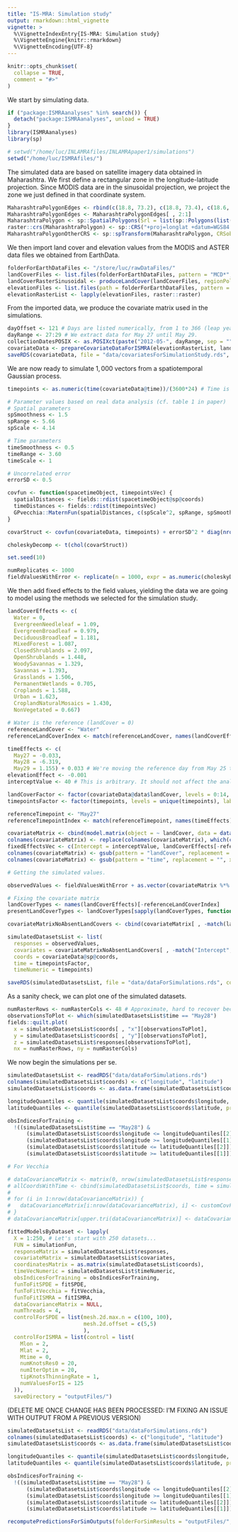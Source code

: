 ```yaml
---
title: "IS-MRA: Simulation study"
output: rmarkdown::html_vignette
vignette: >
  %\VignetteIndexEntry{IS-MRA: Simulation study}
  %\VignetteEngine{knitr::rmarkdown}
  %\VignetteEncoding{UTF-8}
---
```


```r
knitr::opts_chunk$set(
  collapse = TRUE,
  comment = "#>"
)
```
We start by simulating data. 
```r
if ("package:ISMRAanalyses" %in% search()) {
  detach("package:ISMRAanalyses", unload = TRUE)
}
library(ISMRAanalyses)
library(sp)

# setwd("/home/luc/INLAMRAfiles/INLAMRApaper1/simulations")
setwd("/home/luc/ISMRAfiles/")
```
The simulated data are based on satellite imagery data obtained in Maharashtra. We first define a rectangular zone in the longitude-latitude projection. Since MODIS data are in the sinusoidal projection, we project the zone we just defined in that coordinate system.
```r
MaharashtraPolygonEdges <- rbind(c(18.8, 73.2), c(18.8, 73.4), c(18.6, 73.4), c(18.6, 73.2), c(18.8, 73.2))
MaharashtraPolygonEdges <- MaharashtraPolygonEdges[ , 2:1]
MaharashtraPolygon <- sp::SpatialPolygons(Srl = list(sp::Polygons(list(sp::Polygon(coords = MaharashtraPolygonEdges)), ID = "Mumbai")))
raster::crs(MaharashtraPolygon) <- sp::CRS("+proj=longlat +datum=WGS84 +no_defs +ellps=WGS84 +towgs84=0,0,0")
MaharashtraPolygonOtherCRS <- sp::spTransform(MaharashtraPolygon, CRSobj = sp::CRS("+proj=sinu +lon_0=0 +x_0=0 +y_0=0 +R=6371007.181 +units=m +no_defs"))
```
We then import land cover and elevation values from the MODIS and ASTER data files we obtained from EarthData.
```r
folderForEarthDataFiles <- "/store/luc/rawDataFiles/"
landCoverFiles <- list.files(folderForEarthDataFiles, pattern = "MCD*", full.names = TRUE)
landCoverRasterSinusoidal <- produceLandCover(landCoverFiles, regionPolygon = MaharashtraPolygonOtherCRS)
elevationFiles <- list.files(path = folderForEarthDataFiles, pattern = "*dem.tif", full.names = TRUE)
elevationRasterList <- lapply(elevationFiles, raster::raster)
```
From the imported data, we produce the covariate matrix used in the simulations.
```r
dayOffset <- 121 # Days are listed numerically, from 1 to 366 (leap year). Day 121 corresponds to April 30.
dayRange <- 27:29 # We extract data for May 27 until May 29.
collectionDatesPOSIX <- as.POSIXct(paste("2012-05-", dayRange, sep = ""))
covariateData <- prepareCovariateDataForISMRA(elevationRasterList, landCoverRasterSinusoidal, collectionDatesPOSIX)
saveRDS(covariateData, file = "data/covariatesForSimulationStudy.rds", compress = TRUE)
```
We are now ready to simulate $1,000$ vectors from a spatiotemporal Gaussian process.
```r
timepoints <- as.numeric(time(covariateData@time))/(3600*24) # Time is in days

# Parameter values based on real data analysis (cf. table 1 in paper)
# Spatial parameters
spSmoothness <- 1.5
spRange <- 5.66
spScale <- 4.14

# Time parameters
timeSmoothness <- 0.5
timeRange <- 3.60
timeScale <- 1

# Uncorrelated error
errorSD <- 0.5

covfun <- function(spacetimeObject, timepointsVec) {
  spatialDistances <- fields::rdist(spacetimeObject@sp@coords)
  timeDistances <- fields::rdist(timepointsVec)
  GPvecchia::MaternFun(spatialDistances, c(spScale^2, spRange, spSmoothness)) * GPvecchia::MaternFun(timeDistances, c(timeScale^2, timeRange, timeSmoothness))
}

covarStruct <- covfun(covariateData, timepoints) + errorSD^2 * diag(nrow(covariateData@data))

choleskyDecomp <- t(chol(covarStruct))

set.seed(10)

numReplicates <- 1000
fieldValuesWithError <- replicate(n = 1000, expr = as.numeric(choleskyDecomp %*% rnorm(nrow(covarStruct))))
```
We then add fixed effects to the field values, yielding the data we are going to model using the methods we selected for the simulation study.
```r
landCoverEffects <- c(
  Water = 0,
  EvergreenNeedleleaf = 1.09,
  EvergreenBroadleaf = 0.979,
  DeciduousBroadleaf = 1.181,
  MixedForest = 1.087,
  ClosedShrublands = 2.097,
  OpenShrublands = 1.448,
  WoodySavannas = 1.329,
  Savannas = 1.393,
  Grasslands = 1.506,
  PermanentWetlands = 0.705,
  Croplands = 1.588,
  Urban = 1.623,
  CroplandNaturalMosaics = 1.430,
  NonVegetated = 0.667)

# Water is the reference (landCover = 0)
referenceLandCover <- "Water"
referenceLandCoverIndex <- match(referenceLandCover, names(landCoverEffects))

timeEffects <- c(
  May27 = -0.033,
  May28 = -6.319,
  May29 = 1.155) + 0.033 # We're moving the reference day from May 25 to May 27, hence + 0.033
elevationEffect <- -0.001
interceptValue <- 40 # This is arbitrary. It should not affect the analyses.

landCoverFactor <- factor(covariateData@data$landCover, levels = 0:14, labels = names(landCoverEffects))
timepointsFactor <- factor(timepoints, levels = unique(timepoints), labels = names(timeEffects))

referenceTimepoint <- "May27"
referenceTimepointIndex <- match(referenceTimepoint, names(timeEffects))

covariateMatrix <- cbind(model.matrix(object = ~ landCover, data = data.frame(landCover = landCoverFactor)), elevation = covariateData@data$elevation, model.matrix(object = ~ time, data = data.frame(time = timepointsFactor))[ , -1]) # We remove the intercept, which has already been created for land cover. Ocean and May 27 are reference categories.
colnames(covariateMatrix) <- replace(colnames(covariateMatrix), which(colnames(covariateMatrix) == "(Intercept)"), "Intercept")
fixedEffectsVec <- c(Intercept = interceptValue, landCoverEffects[-referenceLandCoverIndex], elevation = elevationEffect, timeEffects[-referenceTimepointIndex])
colnames(covariateMatrix) <- gsub(pattern = "landCover", replacement = "", x = colnames(covariateMatrix))
colnames(covariateMatrix) <- gsub(pattern = "time", replacement = "", x = colnames(covariateMatrix))

# Getting the simulated values.

observedValues <- fieldValuesWithError + as.vector(covariateMatrix %*% fixedEffectsVec[colnames(covariateMatrix)])

# Fixing the covariate matrix
landCoverTypes <- names(landCoverEffects)[-referenceLandCoverIndex]
presentLandCoverTypes <- landCoverTypes[sapply(landCoverTypes, function(coverType) !all(covariateMatrix[ , coverType] == 0))]

covariateMatrixNoAbsentLandCovers <- cbind(covariateMatrix[ , -match(landCoverTypes, colnames(covariateMatrix))], covariateMatrix[ , presentLandCoverTypes])

simulatedDatasetsList <- list(
  responses = observedValues,
  covariates = covariateMatrixNoAbsentLandCovers[ , -match("Intercept", colnames(covariateMatrixNoAbsentLandCovers))],
  coords = covariateData@sp@coords,
  time = timepointsFactor,
  timeNumeric = timepoints)

saveRDS(simulatedDatasetsList, file = "data/dataForSimulations.rds", compress = TRUE)
```
As a sanity check, we can plot one of the simulated datasets.
```r
numRasterRows <- numRasterCols <- 48 # Approximate, hard to recover because data were collected in the sinusoidal projection, which does not translate to a perfectly-spaced grid of coordinates in the longitude/latitude projection.
observationsToPlot <- which(simulatedDatasetsList$time == "May28")
fields::quilt.plot(
  x = simulatedDatasetsList$coords[ , "x"][observationsToPlot],
  y = simulatedDatasetsList$coords[ , "y"][observationsToPlot],
  z = simulatedDatasetsList$responses[observationsToPlot],
  nx = numRasterRows, ny = numRasterCols)
```
We now begin the simulations per se.
```r
simulatedDatasetsList <- readRDS("data/dataForSimulations.rds")
colnames(simulatedDatasetsList$coords) <- c("longitude", "latitude")
simulatedDatasetsList$coords <- as.data.frame(simulatedDatasetsList$coords)

longitudeQuantiles <- quantile(simulatedDatasetsList$coords$longitude, probs = c(0.25, 0.75))
latitudeQuantiles <- quantile(simulatedDatasetsList$coords$latitude, probs = c(0.25, 0.75))

obsIndicesForTraining <-
  !((simulatedDatasetsList$time == "May28") &
      (simulatedDatasetsList$coords$longitude <= longitudeQuantiles[[2]]) &
      (simulatedDatasetsList$coords$longitude >= longitudeQuantiles[[1]]) &
      (simulatedDatasetsList$coords$latitude <= latitudeQuantiles[[2]]) &
      (simulatedDatasetsList$coords$latitude >= latitudeQuantiles[[1]]))

# For Vecchia

# dataCovarianceMatrix <- matrix(0, nrow(simulatedDatasetsList$responses), nrow(simulatedDatasetsList$responses))
# allCoordsWithTime <- cbind(simulatedDatasetsList$coords, time = simulatedDatasetsList$timeNumeric)
#
# for (i in 1:nrow(dataCovarianceMatrix)) {
#   dataCovarianceMatrix[i:nrow(dataCovarianceMatrix), i] <- customCovFct(allCoordsWithTime[i, ], allCoordsWithTime[i:nrow(dataCovarianceMatrix), ])
# }
# dataCovarianceMatrix[upper.tri(dataCovarianceMatrix)] <- dataCovarianceMatrix[lower.tri(dataCovarianceMatrix)]

fittedModelsByDataset <- lapply(
  X = 1:250, # Let's start with 250 datasets...
  FUN = simulationFun,
  responseMatrix = simulatedDatasetsList$responses,
  covariateMatrix = simulatedDatasetsList$covariates,
  coordinatesMatrix = as.matrix(simulatedDatasetsList$coords),
  timeVecNumeric = simulatedDatasetsList$timeNumeric,
  obsIndicesForTraining = obsIndicesForTraining,
  funToFitSPDE = fitSPDE,
  funToFitVecchia = fitVecchia,
  funToFitISMRA = fitISMRA,
  dataCovarianceMatrix = NULL,
  numThreads = 4,
  controlForSPDE = list(mesh.2d.max.n = c(100, 100),
                        mesh.2d.offset = c(5,5)
                        ),
  controlForISMRA = list(control = list(
    Mlon = 2,
    Mlat = 2,
    Mtime = 0,
    numKnotsRes0 = 20,
    numIterOptim = 20,
    tipKnotsThinningRate = 1,
    numValuesForIS = 125
  )),
  saveDirectory = "outputFiles/")
```
(DELETE ME ONCE CHANGE HAS BEEN PROCESSED: I'M FIXING AN ISSUE WITH OUTPUT FROM A PREVIOUS VERSION)
```r
simulatedDatasetsList <- readRDS("data/dataForSimulations.rds")
colnames(simulatedDatasetsList$coords) <- c("longitude", "latitude")
simulatedDatasetsList$coords <- as.data.frame(simulatedDatasetsList$coords)

longitudeQuantiles <- quantile(simulatedDatasetsList$coords$longitude, probs = c(0.25, 0.75))
latitudeQuantiles <- quantile(simulatedDatasetsList$coords$latitude, probs = c(0.25, 0.75))

obsIndicesForTraining <-
  !((simulatedDatasetsList$time == "May28") &
      (simulatedDatasetsList$coords$longitude <= longitudeQuantiles[[2]]) &
      (simulatedDatasetsList$coords$longitude >= longitudeQuantiles[[1]]) &
      (simulatedDatasetsList$coords$latitude <= latitudeQuantiles[[2]]) &
      (simulatedDatasetsList$coords$latitude >= latitudeQuantiles[[1]]))

recomputePredictionsForSimOutputs(folderForSimResults = "outputFiles/", patternForFilename = "Dataset.+\\.rds$", coordinatesMatrixTraining = as.matrix(simulatedDatasetsList$coords)[obsIndicesForTraining, ], coordinatesMatrixTest = as.matrix(simulatedDatasetsList$coords)[!obsIndicesForTraining, ], timeVecNumericTraining = simulatedDatasetsList$timeNumeric[obsIndicesForTraining], timeVecNumericTest = simulatedDatasetsList$timeNumeric[!obsIndicesForTraining], covariateMatrixTraining = simulatedDatasetsList$covariates[obsIndicesForTraining, ], covariateMatrixTest = simulatedDatasetsList$covariates[!obsIndicesForTraining, ], responseMatrixTraining = simulatedDatasetsList$responses[obsIndicesForTraining, ], controlForSPDE = do.call("create.SPDE.control", list(mesh.2d.max.n = c(100, 100), mesh.2d.offset = c(5,5))))
```


